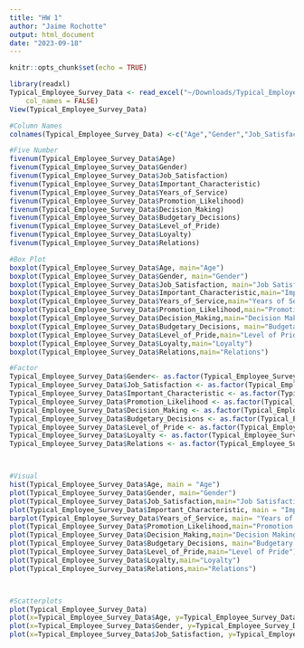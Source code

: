 ```yaml
---
title: "HW 1"
author: "Jaime Rochotte"
output: html_document
date: "2023-09-18"
---
```


```r
knitr::opts_chunk$set(echo = TRUE)
```
```r

library(readxl)
Typical_Employee_Survey_Data <- read_excel("~/Downloads/Typical_Employee_Survey_Data.xlsx", 
    col_names = FALSE)
View(Typical_Employee_Survey_Data)

#Column Names
colnames(Typical_Employee_Survey_Data) <-c("Age","Gender","Job_Satisfaction","Important_Characteristic","Years_of_Service", "Promotion_Likelihood","Decision_Making","Budgetary_Decisions", "Level_of_Pride","Loyalty", "Relations")

#Five Number
fivenum(Typical_Employee_Survey_Data$Age)
fivenum(Typical_Employee_Survey_Data$Gender)
fivenum(Typical_Employee_Survey_Data$Job_Satisfaction)
fivenum(Typical_Employee_Survey_Data$Important_Characteristic)
fivenum(Typical_Employee_Survey_Data$Years_of_Service)
fivenum(Typical_Employee_Survey_Data$Promotion_Likelihood)
fivenum(Typical_Employee_Survey_Data$Decision_Making)
fivenum(Typical_Employee_Survey_Data$Budgetary_Decisions)
fivenum(Typical_Employee_Survey_Data$Level_of_Pride)
fivenum(Typical_Employee_Survey_Data$Loyalty)
fivenum(Typical_Employee_Survey_Data$Relations)

#Box Plot
boxplot(Typical_Employee_Survey_Data$Age, main="Age")
boxplot(Typical_Employee_Survey_Data$Gender, main="Gender")
boxplot(Typical_Employee_Survey_Data$Job_Satisfaction, main="Job Satisfaction")
boxplot(Typical_Employee_Survey_Data$Important_Characteristic,main="Important Characteristic")
boxplot(Typical_Employee_Survey_Data$Years_of_Service,main="Years of Service")
boxplot(Typical_Employee_Survey_Data$Promotion_Likelihood,main="Promotion Likelihood")
boxplot(Typical_Employee_Survey_Data$Decision_Making,main="Decision Making")
boxplot(Typical_Employee_Survey_Data$Budgetary_Decisions, main="Budgetary Decision")
boxplot(Typical_Employee_Survey_Data$Level_of_Pride,main="Level of Pride")
boxplot(Typical_Employee_Survey_Data$Loyalty,main="Loyalty")
boxplot(Typical_Employee_Survey_Data$Relations,main="Relations")

#Factor 
Typical_Employee_Survey_Data$Gender<- as.factor(Typical_Employee_Survey_Data$Gender)
Typical_Employee_Survey_Data$Job_Satisfaction <- as.factor(Typical_Employee_Survey_Data$Job_Satisfaction)
Typical_Employee_Survey_Data$Important_Characteristic <- as.factor(Typical_Employee_Survey_Data$Important_Characteristic)
Typical_Employee_Survey_Data$Promotion_Likelihood <- as.factor(Typical_Employee_Survey_Data$Promotion_Likelihood)
Typical_Employee_Survey_Data$Decision_Making <- as.factor(Typical_Employee_Survey_Data$Decision_Making)
Typical_Employee_Survey_Data$Budgetary_Decisions <- as.factor(Typical_Employee_Survey_Data$Budgetary_Decisions)
Typical_Employee_Survey_Data$Level_of_Pride <- as.factor(Typical_Employee_Survey_Data$Level_of_Pride)
Typical_Employee_Survey_Data$Loyalty <- as.factor(Typical_Employee_Survey_Data$Loyalty)
Typical_Employee_Survey_Data$Relations <- as.factor(Typical_Employee_Survey_Data$Relations)



#Visual
hist(Typical_Employee_Survey_Data$Age, main = "Age")
plot(Typical_Employee_Survey_Data$Gender, main="Gender")
plot(Typical_Employee_Survey_Data$Job_Satisfaction,main="Job Satisfaction")
plot(Typical_Employee_Survey_Data$Important_Characteristic, main = "Important Characteristic")
barplot(Typical_Employee_Survey_Data$Years_of_Service, main= "Years of Service")
plot(Typical_Employee_Survey_Data$Promotion_Likelihood,main="Promotion Likelihood")
plot(Typical_Employee_Survey_Data$Decision_Making,main="Decision Making")
plot(Typical_Employee_Survey_Data$Budgetary_Decisions, main="Budgetary Decision")
plot(Typical_Employee_Survey_Data$Level_of_Pride,main="Level of Pride")
plot(Typical_Employee_Survey_Data$Loyalty,main="Loyalty")
plot(Typical_Employee_Survey_Data$Relations,main="Relations")



#Scatterplots
plot(Typical_Employee_Survey_Data)
plot(x=Typical_Employee_Survey_Data$Age, y=Typical_Employee_Survey_Data$Years_of_Service)
plot(x=Typical_Employee_Survey_Data$Gender, y=Typical_Employee_Survey_Data$Relations)
plot(x=Typical_Employee_Survey_Data$Job_Satisfaction, y=Typical_Employee_Survey_Data$Years_of_Service)






```